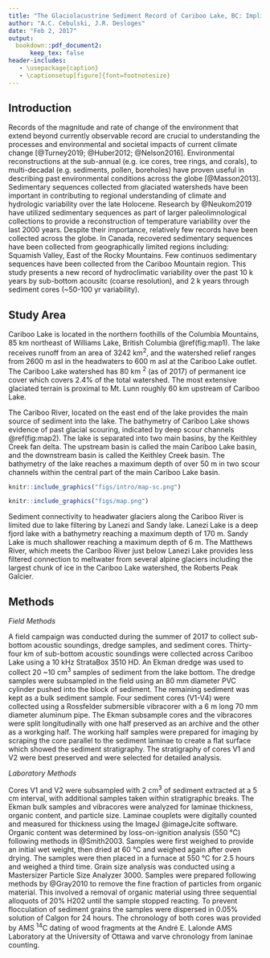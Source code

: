 ```yaml
---
title: "The Glaciolacustrine Sediment Record of Cariboo Lake, BC: Implications for Holocene Fluvial and Glacial Watershed Dynamics"
author: "A.C. Cebulski, J.R. Desloges"
date: "Feb 2, 2017"
output:
  bookdown::pdf_document2:
      keep_tex: false
header-includes:
   - \usepackage{caption}
   - \captionsetup[figure]{font=footnotesize}
---
```


## Introduction

Records of the magnitude and rate of change of the environment that extend beyond currently observable record are crucial to understanding the processes and environmental and societal impacts of current climate change [@Turney2019; @Huber2012; @Nelson2016]. Environmental reconstructions at the sub-annual (e.g. ice cores, tree rings, and corals), to multi-decadal (e.g. sediments, pollen, boreholes) have proven useful in describing past environmental conditions across the globe [@Masson2013]. Sedimentary sequences collected from glaciated watersheds have been important in contributing to regional understanding of climate and hydrologic variability over the late Holocene. Research by @Neukom2019 have utilized sedimentary sequences as part of larger paleolimnological collections to provide a reconstruction of temperature variability over the last 2000 years. Despite their importance, relatively few records have been collected across the globe. In Canada, recovered sedimentary sequences have been collected from geographically limited regions including: Squamish Valley, East of the Rocky Mountains. Few continuos sedimentary sequences have been collected from the Cariboo Mountain region. This study presents a new record of hydroclimatic variability over the past 10 k years by sub-bottom acousitc (coarse resolution), and 2 k years through sediment cores (~50-100 yr variability). 

## Study Area

Cariboo Lake is located in the northern foothills of the Columbia Mountains, 85 km northeast of Williams Lake, British Columbia \@ref(fig:map1). The lake receives runoff from an area of 3242 km^2^, and the watershed relief ranges from 2600 m asl in the headwaters to 600 m asl at the Cariboo Lake outlet. The Cariboo Lake watershed has 80 km ^2^ (as of 2017) of permanent ice cover which covers 2.4% of the total watershed. The most extensive glaciated terrain is proximal to Mt. Lunn roughly 60 km upstream of Cariboo Lake.

The Cariboo River, located on the east end of the lake provides the main source of sediment into the lake. The bathymetry of Cariboo Lake shows evidence of past glacial scouring, indicated by deep scour channels \@ref(fig:map2). The lake is separated into two main basins, by the Keithley Creek fan delta. The upstream basin is called the main Cariboo Lake basin, and the downstream basin is called the Keithley Creek basin. The bathymetry of the lake reaches a maximum depth of over 50 m in two scour channels within the central part of the main Cariboo Lake basin. 


```r
knitr::include_graphics("figs/intro/map-sc.png")
```

```r
knitr::include_graphics("figs/map.png")
```

Sediment connectivity to headwater glaciers along the Cariboo River is limited due to lake filtering by Lanezi and Sandy lake. Lanezi Lake is a deep fjord lake with a bathymetry reaching a maximum depth of 170 m. Sandy Lake is much shallower reaching a maximum depth of 6 m. The Matthews River, which meets the Cariboo River just below Lanezi Lake provides less filtered connection to meltwater from several alpine glaciers including the largest chunk of ice in the Cariboo Lake watershed, the Roberts Peak Galcier.

## Methods

*Field Methods*

A field campaign was conducted during the summer of 2017 to collect sub-bottom acoustic soundings, dredge samples, and sediment cores. Thirty-four km of sub-bottom acoustic soundings were collected across Cariboo Lake using a 10 kHz StrataBox 3510 HD. An Ekman dredge was used to collect 20 ~10 cm^3^ samples of sediment from the lake bottom. The dredge samples were subsampled in the field using an 80 mm diameter PVC cylinder pushed into the block of sediment. The remaining sediment was kept as a bulk sediment sample. Four sediment cores (V1-V4) were collected using a Rossfelder submersible vibracorer with a 6 m long 70 mm diameter aluminum pipe. The Ekman subsample cores and the vibracores were split longitudinally with one half preserved as an archive and the other as a workging half. The working half samples were prepared for imaging by scraping the core parallel to the sediment laminae to create a flat surface which showed the sediment stratigraphy. The stratigraphy of cores V1 and V2 were best preserved and were selected for detailed analysis. 

*Laboratory Methods*

Cores V1 and V2 were subsampled with 2 cm^3^ of sediment extracted at a 5 cm interval, with additional samples taken within stratigraphic breaks. The Ekman bulk samples and vibracores were analyzed for laminae thickness, organic content, and particle size. Laminae couplets were digitally counted and measured for thickness using the ImageJ @imageJcite software. Organic content was determined by loss-on-ignition analysis (550 °C) following methods in @Smith2003. Samples were first weighed to provide an initial wet weight, then dried at 60 °C and weighed again after oven drying. The samples were then placed in a furnace at 550 °C for 2.5 hours and weighed a third time. Grain size analysis was conducted using a Mastersizer Particle Size Analyzer 3000. Samples were prepared following methods by @Gray2010 to remove the fine fraction of particles from organic material. This involved a removal of organic material using three sequential alloquots of 20% H202 until the sample stopped reacting. To prevent flocculation of sediment grains the samples were dispersed in 0.05% solution of Calgon for 24 hours. The chronology of both cores was provided by AMS ^14^C dating of wood fragments at the André E. Lalonde AMS Laboratory at the University of Ottawa and varve chronology from laninae counting.
